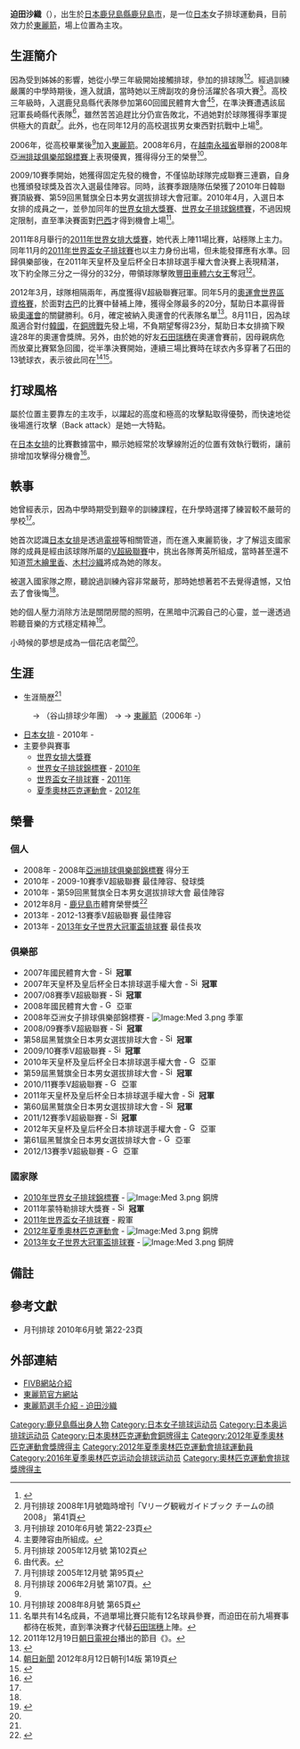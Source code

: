 {{volleyball player infobox
|fullname = 迫田さおり
|nickname = Rio（リオ）
|image = 
|birth_date ={{birth_date_and_age|1987|12|18|mf=y}}
|birth_place = {{JPN}}[[鹿兒島縣|鹿兒島縣]][[鹿兒島市|鹿兒島市]]
|death_date =
|residence = 
|spike = 305厘米
|block = 279厘米
|height = {{height|m=1.75}}
|weight = {{weight|kg=64}}
|position = 主攻，接應二傳
|currentclub = [[東麗箭_(女子排球)|東麗箭]]6
|nationalteam =  {{JPN}}
|medaltemplates =
{{MedalCompetition|[[奧運會|奧運會]]}}
{{MedalBronze| [[2012年夏季奧林匹克運動會|2012年倫敦]] | [[2012年夏季奧林匹克運動會女子排球比賽|團體]] }} 
{{MedalCompetition|[[世界排球錦標賽|世界排球錦標賽]]}}
{{MedalBronze| [[2010年世界女子排球錦標賽|2010年日本]] | 團體 }}
{{MedalCompetition|[[世界大冠軍盃排球賽|世界大冠軍盃排球賽]]}} 
{{MedalBronze| [[2013年女子世界大冠軍盃排球賽|2013年日本]] | 團體 }} 
{{MedalCompetition|[[亞洲排球錦標賽|亞洲排球錦標賽]]}} 
{{MedalSilver| [[2011年亞洲女子排球錦標賽|2011年臺北]] | 團體 }} 
}}

{{japanese|japanese=迫田 さおり|kana=さこだ さおり|romaji=Sakoda Saori}}

'''迫田沙織'''（{{bd|1987年|12月18日|c=Sakoda, Saori}}），出生於[[日本|日本]][[鹿兒島縣|鹿兒島縣]][[鹿兒島市|鹿兒島市]]，是一位[[日本|日本]]女子排球運動員，目前效力於[[東麗箭_(女子排球)|東麗箭]]，場上位置為主攻。

== 生涯簡介 ==
因為受到姊姊的影響，她從小學三年級開始接觸排球，參加{{link-ja|鹿兒島市立谷山小學校|鹿児島市立谷山小学校}}的排球隊<ref>{{Cite web|url=http://373news.com/modules/pickup/topic.php?topicid=12&storyid=41610|title=五輪女子バレー・迫田選手 横断幕と写真で母校が応援 鹿児島市|publisher=南日本新聞|accessdate=2012-07-06|archive-url=https://web.archive.org/web/20120123173653/http://373news.com/modules/pickup/topic.php?topicid=12|archive-date=2012-01-23|dead-url=yes}}</ref><ref name="getsubare2008-01">月刊排球 2008年1月號臨時增刊「Vリーグ観戦ガイドブック チームの顔 2008」 第41頁</ref>。經過訓練嚴厲的中學時期後，進入{{link-ja|鹿兒島縣立鹿兒島西高等學校|鹿児島県立鹿児島西高等学校}}就讀，當時她以王牌副攻的身份活躍於各項大賽<ref name="getsubare2010-06">月刊排球 2010年6月號 第22-23頁</ref>。高校三年級時，入選鹿兒島縣代表隊參加第60回國民體育大會<ref>主要陣容由{{link-ja|鹿屋中央高等學校|鹿屋中央高等学校}}所組成。</ref><ref>月刊排球 2005年12月號 第102頁</ref>，在準決賽遭遇該屆冠軍長崎縣代表隊<ref>由{{link-ja|九州文化學園高等學校|九州文化学園高等学校}}代表。</ref>，雖然苦苦追趕比分仍宣告敗北，不過她對於球隊獲得季軍提供極大的貢獻<ref>月刊排球 2005年12月號 第95頁</ref>。此外，也在同年12月的高校選拔男女東西對抗戰中上場<ref>月刊排球 2006年2月號 第107頁。</ref>。

2006年，從高校畢業後<ref name="getsubare2010-06" />加入[[東麗箭_(女子排球)|東麗箭]]。2008年6月，在[[越南|越南]][[永福省|永福省]]舉辦的2008年[[亞洲排球俱樂部錦標賽|亞洲排球俱樂部錦標賽]]上表現優異，獲得得分王的榮譽<ref>月刊排球 2008年8月號 第65頁</ref>。

2009/10賽季開始，她獲得固定先發的機會，不僅協助球隊完成聯賽三連霸，自身也獲頒發球獎及首次入選最佳陣容。同時，該賽季跟隨隊伍榮獲了2010年日韓聯賽頂級賽、第59回黑鷲旗全日本男女選拔排球大會冠軍。2010年4月，入選日本女排的成員之一，並參加同年的[[世界女排大獎賽|世界女排大獎賽]]、[[2010年世界女子排球錦標賽|世界女子排球錦標賽]]，不過因規定限制，直至準決賽面對[[巴西國家女子排球隊|巴西]]才得到機會上場<ref>名單共有14名成員，不過單場比賽只能有12名球員參賽，而迫田在前九場賽事都待在板凳，直到準決賽才代替[[石田瑞穗|石田瑞穗]]上陣。</ref>。

2011年8月舉行的[[2011年世界女排大獎賽|2011年世界女排大獎賽]]，她代表上陣11場比賽，站穩隊上主力。同年11月的[[2011年世界盃女子排球賽|2011年世界盃女子排球賽]]也以主力身份出場，但未能發揮應有水準。回歸俱樂部後，在2011年天皇杯及皇后杯全日本排球選手權大會決賽上表現精湛，攻下約全隊三分之一得分的32分，帶領球隊擊敗[[豐田車體六女王|豐田車體六女王]]奪冠<ref>2011年12月19日[[朝日電視台|朝日電視台]]播出的節目《{{link-ja|Going!Sports&News|Going!Sports&News}}》。</ref>。

2012年3月，球隊相隔兩年，再度獲得V超級聯賽冠軍。同年5月的[[2012年奧運會排球亞洲區暨世界區資格賽|奧運會世界區資格賽]]，於面對[[古巴國家女子排球隊|古巴]]的比賽中替補上陣，獲得全隊最多的20分，幫助日本贏得晉級[[2012年夏季奧林匹克運動會|奧運會]]的關鍵勝利。6月，確定被納入奧運會的代表隊名單<ref>{{cite web|url=http://www.jva.or.jp/news/20120625.html|title=女子日本代表選手12名決定！ 第30回オリンピック競技大会(2012/ロンドン)|author=日本バレーボール協会|accessdate=2012-06-25|archive-date=2012-06-27|archive-url=https://web.archive.org/web/20120627004848/http://www.jva.or.jp/news/20120625.html|dead-url=no}}</ref>。8月11日，因為球風適合對付[[韓國國家女子排球隊|韓國]]，在[[2012年夏季奧林匹克運動會女子排球比賽|銅牌戰]]先發上場，不負期望奪得23分，幫助日本女排摘下睽違28年的奧運會獎牌。另外，由於她的好友[[石田瑞穗|石田瑞穗]]在奧運會賽前，因母親病危而放棄比賽緊急回國，從半準決賽開始，連續三場比賽時在球衣內多穿著了石田的13號球衣，表示彼此同在<ref>[[朝日新聞|朝日新聞]] 2012年8月12日朝刊14版 第19頁</ref><ref>{{cite web|url=http://www.sanspo.com/london2012/news/20120812/vol12081205030004-n2.html|title=選手起用ズバリ！迫田爆発23得点|author=產經體育|accessdate=2012-08-13|deadurl=yes|archiveurl=https://web.archive.org/web/20120813194243/http://www.sanspo.com/london2012/news/20120812/vol12081205030004-n2.html|archivedate=2012年8月13日|df=}}</ref>。

== 打球風格 ==
屬於位置主要靠左的主攻手，以躍起的高度和極高的攻擊點取得優勢，而快速地從後場進行攻擊（Back attack）是她一大特點。

在[[日本國家女子排球隊|日本女排]]的比賽數據當中，顯示她經常於攻擊線附近的位置有效執行戰術，讓前排增加攻擊得分機會<ref>{{Cite web|date=2011-10-27|url=http://itpro.nikkeibp.co.jp/article/Watcher/20111025/371348/?ST=management|title=「眞鍋IDバレー」に学ぶ逆境を勝ち抜く知恵|publisher=日経情報ストラテジー|accessdate=2011-11-14|archive-date=2016-03-04|archive-url=https://web.archive.org/web/20160304084853/http://itpro.nikkeibp.co.jp/article/Watcher/20111025/371348/?ST=management|dead-url=no}}</ref>。

== 軼事 ==
她曾經表示，因為中學時期受到艱辛的訓練課程，在升學時選擇了練習較不嚴苛的學校<ref name="getsubare2010-06" />。

她首次認識[[日本國家女子排球隊|日本女排]]是透過[[電視|電視]]等相關管道，而在進入東麗箭後，才了解這支國家隊的成員是經由該球隊所屬的[[V超級聯賽|V超級聯賽]]中，挑出各隊菁英所組成，當時甚至還不知道[[荒木繪里香|荒木繪里香]]、[[木村沙織|木村沙織]]將成為她的隊友。

被選入國家隊之際，聽說過訓練內容非常嚴苛，那時她想著若不去覺得遺憾，又怕去了會後悔<ref name="getsubare2010-06" />。

她的個人壓力消除方法是關閉房間的照明，在黑暗中沉澱自己的心靈，並一邊透過聆聽音樂的方式穩定精神<ref name="toray">{{cite web|url=http://www.toray-arrows.jp/women/member/s_sakoda.html|title=東レメンバー紹介 迫田さおり|author=[[東麗箭_(女子排球)|東麗箭]]|accessdate=2011-12-07|deadurl=yes|archiveurl=https://web.archive.org/web/20120202223140/http://www.toray-arrows.jp/women/member/s_sakoda.html|archivedate=2012-02-02}}</ref>。

小時候的夢想是成為一個花店老闆<ref name="toray" />。

== 生涯 ==
* 生涯簡歷<ref name="getsubare2008-01" />
: {{link-ja|鹿兒島市立谷山小學校|鹿児島市立谷山小学校}} → {{link-ja|鹿兒島市立谷山中学校|鹿児島市立谷山中学校}}（谷山排球少年團） → {{link-ja|鹿兒島縣立鹿兒島西高等學校|鹿児島県立鹿児島西高等学校}} → [[東麗箭_(女子排球)|東麗箭]]（2006年 -）
* [[日本國家女子排球隊|日本女排]] - 2010年 -
* 主要參與賽事
** [[世界女排大獎賽|世界女排大獎賽]]
** [[世界排球錦標賽|世界女子排球錦標賽]] - [[2010年世界女子排球錦標賽|2010年]]
** [[世界盃排球賽|世界盃女子排球賽]] - [[2011年世界盃女子排球賽|2011年]]
** [[夏季奧林匹克運動會|夏季奧林匹克運動會]] - [[2012年夏季奧林匹克運動會排球比賽|2012年]]

== 榮譽 ==
=== 個人 ===
* 2008年 - 2008年[[亞洲排球俱樂部錦標賽|亞洲排球俱樂部錦標賽]] 得分王
* 2010年 - 2009-10賽季V超級聯賽 最佳陣容、發球獎
* 2010年 - 第59回黑鷲旗全日本男女選拔排球大會 最佳陣容
* 2012年8月 - [[鹿兒島市|鹿兒島市]]體育榮譽獎<ref>{{cite web|url=http://london2012.nikkansports.com/volleyball/news/p-sp-tp0-20120816-1001312.html|title=女子バレー銅迫田＆新鍋に市民栄誉賞|author=[[日刊體育|日刊體育]]|accessdate=2012-08-22|archive-date=2013-04-02|archive-url=https://web.archive.org/web/20130402155951/http://london2012.nikkansports.com/volleyball/news/p-sp-tp0-20120816-1001312.html|dead-url=no}}</ref>
* 2013年 - 2012-13賽季V超級聯賽 最佳陣容
* 2013年 - [[2013年女子世界大冠軍盃排球賽|2013年女子世界大冠軍盃排球賽]] 最佳長攻

=== 俱樂部 ===
* 2007年國民體育大會 - [[File:Simple_cup_icon.svg|16px]] '''冠軍''' 
* 2007年天皇杯及皇后杯全日本排球選手權大會 -  [[File:Simple_cup_icon.svg|16px]] '''冠軍'''
* 2007/08賽季V超級聯賽 - [[File:Simple_cup_icon.svg|16px]] '''冠軍'''
* 2008年國民體育大會 - [[File:Gorm_silver_cup.jpg|16px]] 亞軍
* 2008年亞洲女子排球俱樂部錦標賽 - [[Image:Med_3.png|Image:Med 3.png]] 季軍
* 2008/09賽季V超級聯賽 - [[File:Simple_cup_icon.svg|16px]] '''冠軍'''
* 第58屆黑鷲旗全日本男女選拔排球大會 - [[File:Simple_cup_icon.svg|16px]] '''冠軍'''
* 2009/10賽季V超級聯賽 - [[File:Simple_cup_icon.svg|16px]] '''冠軍'''
* 2010年天皇杯及皇后杯全日本排球選手權大會 -  [[File:Gorm_silver_cup.jpg|16px]] 亞軍
* 第59屆黑鷲旗全日本男女選拔排球大會 - [[File:Simple_cup_icon.svg|16px]] '''冠軍'''
* 2010/11賽季V超級聯賽 - [[File:Gorm_silver_cup.jpg|16px]] 亞軍
* 2011年天皇杯及皇后杯全日本排球選手權大會 -  [[File:Simple_cup_icon.svg|16px]] '''冠軍'''
* 第60屆黑鷲旗全日本男女選拔排球大會 - [[File:Simple_cup_icon.svg|16px]] '''冠軍'''
* 2011/12賽季V超級聯賽 - [[File:Simple_cup_icon.svg|16px]] '''冠軍'''
* 2012年天皇杯及皇后杯全日本排球選手權大會 -  [[File:Gorm_silver_cup.jpg|16px]] 亞軍
* 第61屆黑鷲旗全日本男女選拔排球大會 - [[File:Gorm_silver_cup.jpg|16px]] 亞軍
* 2012/13賽季V超級聯賽 - [[File:Gorm_silver_cup.jpg|16px]] 亞軍

=== 國家隊 ===
* [[2010年世界女子排球錦標賽|2010年世界女子排球錦標賽]] - [[Image:Med_3.png|Image:Med 3.png]] 銅牌
* 2011年蒙特勒排球大獎賽 - [[File:Simple_cup_icon.svg|16px]] '''冠軍'''
* [[2011年世界盃女子排球賽|2011年世界盃女子排球賽]] - 殿軍 
* [[2012年夏季奧林匹克運動會排球比賽|2012年夏季奧林匹克運動會]] - [[Image:Med_3.png|Image:Med 3.png]] 銅牌
* [[2013年女子世界大冠軍盃排球賽|2013年女子世界大冠軍盃排球賽]] - [[Image:Med_3.png|Image:Med 3.png]] 銅牌

== 備註 ==
{{reflist}}

== 參考文獻 ==
* 月刊排球 2010年6月號 第22-23頁

== 外部連結 ==
{{Commons category|Saori Sakoda}}
* [http://www.fivb.org/en/olympics/london2012/PlayersVB-W.asp?Team=JPN&No=132053 FIVB網站介紹] {{Wayback|url=http://www.fivb.org/en/olympics/london2012/PlayersVB-W.asp?Team=JPN&No=132053 |date=20160303175020 }} {{en icon}}
* [http://www.toray-arrows.jp/women/index.html 東麗箭官方網站] {{Wayback|url=http://www.toray-arrows.jp/women/index.html |date=20110811020924 }} {{ja icon}}
* [https://web.archive.org/web/20120202223140/http://www.toray-arrows.jp/women/member/s_sakoda.html 東麗箭選手介紹 - 迫田沙織] {{ja icon}}

{{東麗箭 (女子排球)}}
{{2012年夏季奧運會日本國家女子排球隊}}
{{2016年夏季奧運會日本國家女子排球隊}}

{{DEFAULTSORT:Sakoda, Saori}}
[[Category:鹿兒島縣出身人物|Category:鹿兒島縣出身人物]]
[[Category:日本女子排球运动员|Category:日本女子排球运动员]]
[[Category:日本奥运排球运动员|Category:日本奥运排球运动员]]
[[Category:日本奧林匹克運動會銅牌得主|Category:日本奧林匹克運動會銅牌得主]]
[[Category:2012年夏季奧林匹克運動會獎牌得主|Category:2012年夏季奧林匹克運動會獎牌得主]]
[[Category:2012年夏季奧林匹克運動會排球運動員|Category:2012年夏季奧林匹克運動會排球運動員]]
[[Category:2016年夏季奥林匹克运动会排球运动员|Category:2016年夏季奥林匹克运动会排球运动员]]
[[Category:奧林匹克運動會排球獎牌得主|Category:奧林匹克運動會排球獎牌得主]]